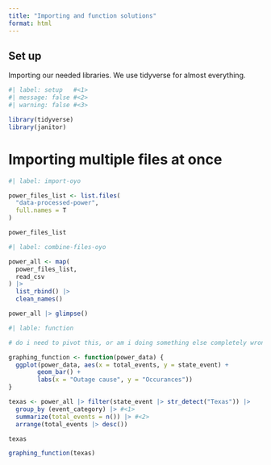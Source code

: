 ```yaml
---
title: "Importing and function solutions"
format: html
---
```


## Set up

Importing our needed libraries. We use tidyverse for almost everything.

```r

#| label: setup   #<1>
#| message: false #<2>
#| warning: false #<3>

library(tidyverse)
library(janitor)

```

# Importing multiple files at once

```r
#| label: import-oyo

power_files_list <- list.files(
  "data-processed-power",
  full.names = T
)

power_files_list

```

```r
#| label: combine-files-oyo

power_all <- map(
  power_files_list,
  read_csv
) |>
  list_rbind() |>
  clean_names()

power_all |> glimpse()
```

```r
#| lable: function

# do i need to pivot this, or am i doing something else completely wrong.

graphing_function <- function(power_data) {
  ggplot(power_data, aes(x = total_events, y = state_event) +
        geom_bar() +
        labs(x = "Outage cause", y = "Occurances"))
}

texas <- power_all |> filter(state_event |> str_detect("Texas")) |> 
  group_by (event_category) |> #<1>
  summarize(total_events = n()) |> #<2>
  arrange(total_events |> desc()) 

texas

graphing_function(texas)
```

